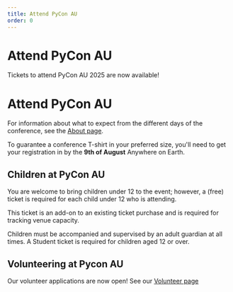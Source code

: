 ```yaml
---
title: Attend PyCon AU
order: 0
---
```



# Attend PyCon AU

Tickets to attend PyCon AU 2025 are now available!

<PurchaseButton />

# Attend PyCon AU

For information about what to expect from the different days of the conference, see the [About page](/about/).

To guarantee a conference T-shirt in your preferred size, you'll need to get your registration in by the **9th of August** Anywhere on Earth.


## Children at PyCon AU

You are welcome to bring children under 12 to the event; however, a (free) ticket is required for each child under 12 who is attending. 

This ticket is an add-on to an existing ticket purchase and is required for tracking venue capacity. 

Children must be accompanied and supervised by an adult guardian at all times. A Student ticket is required for children aged 12 or over.

## Volunteering at Pycon AU

Our volunteer applications are now open! See our [Volunteer page](/about/volunteer)